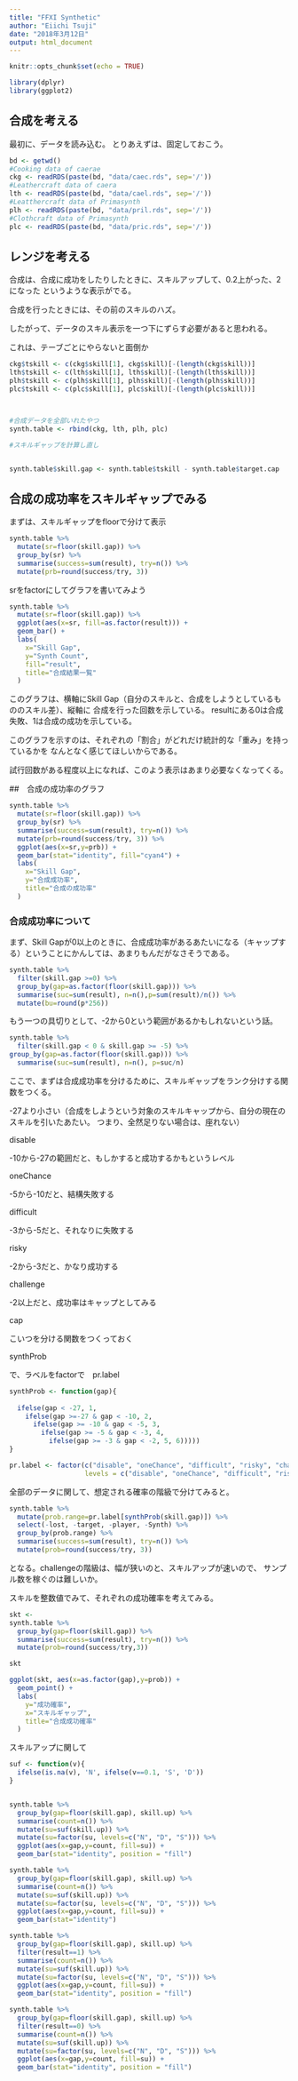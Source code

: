 ```yaml
---
title: "FFXI Synthetic"
author: "Eiichi Tsuji"
date: "2018年3月12日"
output: html_document
---
```


```r
knitr::opts_chunk$set(echo = TRUE)

library(dplyr)
library(ggplot2)
```

## 合成を考える

最初に、データを読み込む。
とりあえずは、固定しておこう。

```r
bd <- getwd()
#Cooking data of caerae
ckg <- readRDS(paste(bd, "data/caec.rds", sep='/'))
#Leathercraft data of caera
lth <- readRDS(paste(bd, "data/cael.rds", sep='/'))
#Leatthercraft data of Primasynth
plh <- readRDS(paste(bd, "data/pril.rds", sep='/'))
#Clothcraft data of Primasynth
plc <- readRDS(paste(bd, "data/pric.rds", sep='/'))


```

## レンジを考える

合成は、合成に成功をしたりしたときに、スキルアップして、0.2上がった、2になった
というような表示がでる。

合成を行ったときには、その前のスキルのハズ。

したがって、データのスキル表示を一つ下にずらす必要があると思われる。

これは、テーブごとにやらないと面倒か

```r

ckg$tskill <- c(ckg$skill[1], ckg$skill)[-(length(ckg$skill))]
lth$tskill <- c(lth$skill[1], lth$skill)[-(length(lth$skill))]
plh$tskill <- c(plh$skill[1], plh$skill)[-(length(plh$skill))]
plc$tskill <- c(plc$skill[1], plc$skill)[-(length(plc$skill))]



#合成データを全部いれたやつ
synth.table <- rbind(ckg, lth, plh, plc)

#スキルギャップを計算し直し


synth.table$skill.gap <- synth.table$tskill - synth.table$target.cap

```

## 合成の成功率をスキルギャップでみる

まずは、スキルギャップをfloorで分けて表示
```r

synth.table %>%
  mutate(sr=floor(skill.gap)) %>%
  group_by(sr) %>%
  summarise(success=sum(result), try=n()) %>%
  mutate(prb=round(success/try, 3))

```

srをfactorにしてグラフを書いてみよう

```r
synth.table %>%
  mutate(sr=floor(skill.gap)) %>%
  ggplot(aes(x=sr, fill=as.factor(result))) +
  geom_bar() +
  labs(
    x="Skill Gap",
    y="Synth Count",
    fill="result",
    title="合成結果一覧"
  )
```
このグラフは、横軸にSkill Gap（自分のスキルと、合成をしようとしているもののスキル差）、縦軸に
合成を行った回数を示している。
resultにある0は合成失敗、1は合成の成功を示している。

このグラフを示すのは、それぞれの「割合」がどれだけ統計的な「重み」を持っているかを
なんとなく感じてほしいからである。

試行回数がある程度以上になれば、このよう表示はあまり必要なくなってくる。

##　合成の成功率のグラフ



```r
synth.table %>%
  mutate(sr=floor(skill.gap)) %>%
  group_by(sr) %>%
  summarise(success=sum(result), try=n()) %>%
  mutate(prb=round(success/try, 3)) %>%
  ggplot(aes(x=sr,y=prb)) +
  geom_bar(stat="identity", fill="cyan4") +
  labs(
    x="Skill Gap",
    y="合成成功率",
    title="合成の成功率"
  )
```

### 合成成功率について

まず、Skill Gapが0以上のときに、合成成功率があるあたいになる（キャップする）ということにかんしては、あまりもんだがなさそうである。

```r
synth.table %>%
  filter(skill.gap >=0) %>%
  group_by(gap=as.factor(floor(skill.gap))) %>%
  summarise(suc=sum(result), n=n(),p=sum(result)/n()) %>%
  mutate(bu=round(p*256))
```

もう一つの具切りとして、-2から0という範囲があるかもしれないという話。


```r

synth.table %>%
  filter(skill.gap < 0 & skill.gap >= -5) %>%
group_by(gap=as.factor(floor(skill.gap))) %>%
  summarise(suc=sum(result), n=n(), p=suc/n)

```


ここで、まずは合成成功率を分けるために、スキルギャップをランク分けする関数をつくる。

-27より小さい（合成をしようという対象のスキルキャップから、自分の現在のスキルを引いたあたい。
つまり、全然足りない場合は、座れない）

disable

-10から-27の範囲だと、もしかすると成功するかもというレベル

oneChance

-5から-10だと、結構失敗する

difficult

-3から-5だと、それなりに失敗する

risky

-2から-3だと、かなり成功する

challenge

-2以上だと、成功率はキャップとしてみる

cap


こいつを分ける関数をつくっておく

synthProb

で、ラベルをfactorで　pr.label

```r

synthProb <- function(gap){
  
  ifelse(gap < -27, 1,
    ifelse(gap >=-27 & gap < -10, 2,
      ifelse(gap >= -10 & gap < -5, 3, 
        ifelse(gap >= -5 & gap < -3, 4,
          ifelse(gap >= -3 & gap < -2, 5, 6)))))
}

pr.label <- factor(c("disable", "oneChance", "difficult", "risky", "challenge", "cap"),
                   levels = c("disable", "oneChance", "difficult", "risky", "challenge", "cap"))

```


全部のデータに関して、想定される確率の階級で分けてみると。

```r
synth.table %>%
  mutate(prob.range=pr.label[synthProb(skill.gap)]) %>%
  select(-lost, -target, -player, -Synth) %>%
  group_by(prob.range) %>%
  summarise(success=sum(result), try=n()) %>%
  mutate(prob=round(success/try, 3))
```

となる。challengeの階級は、幅が狭いのと、スキルアップが速いので、
サンプル数を稼ぐのは難しいか。



スキルを整数値でみて、それぞれの成功確率を考えてみる。

```r

skt <-
synth.table %>%
  group_by(gap=floor(skill.gap)) %>%
  summarise(success=sum(result), try=n()) %>%
  mutate(prob=round(success/try,3))

skt

```

```r

ggplot(skt, aes(x=as.factor(gap),y=prob)) + 
  geom_point() +
  labs(
    y="成功確率",
    x="スキルギャップ",
    title="合成成功確率"
  )

```

スキルアップに関して


```r

suf <- function(v){
  ifelse(is.na(v), 'N', ifelse(v==0.1, 'S', 'D'))
}


synth.table %>%
  group_by(gap=floor(skill.gap), skill.up) %>%
  summarise(count=n()) %>%
  mutate(su=suf(skill.up)) %>%
  mutate(su=factor(su, levels=c("N", "D", "S"))) %>%
  ggplot(aes(x=gap,y=count, fill=su)) +
  geom_bar(stat="identity", position = "fill")
```


```r


synth.table %>%
  group_by(gap=floor(skill.gap), skill.up) %>%
  summarise(count=n()) %>%
  mutate(su=suf(skill.up)) %>%
  mutate(su=factor(su, levels=c("N", "D", "S"))) %>%
  ggplot(aes(x=gap,y=count, fill=su)) +
  geom_bar(stat="identity")
```


```r
synth.table %>%
  group_by(gap=floor(skill.gap), skill.up) %>%
  filter(result==1) %>%
  summarise(count=n()) %>%
  mutate(su=suf(skill.up)) %>%
  mutate(su=factor(su, levels=c("N", "D", "S"))) %>%
  ggplot(aes(x=gap,y=count, fill=su)) +
  geom_bar(stat="identity", position = "fill")
```

```r
synth.table %>%
  group_by(gap=floor(skill.gap), skill.up) %>%
  filter(result==0) %>%
  summarise(count=n()) %>%
  mutate(su=suf(skill.up)) %>%
  mutate(su=factor(su, levels=c("N", "D", "S"))) %>%
  ggplot(aes(x=gap,y=count, fill=su)) +
  geom_bar(stat="identity", position = "fill")
```
